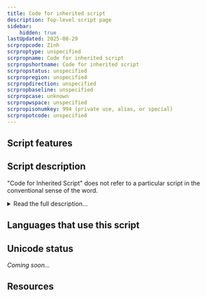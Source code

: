 ```yaml
---
title: Code for inherited script
description: Top-level script page
sidebar:
    hidden: true
lastUpdated: 2025-08-29
scrpropcode: Zinh
scrproptype: unspecified
scrpropname: Code for inherited script
scrpropshortname: Code for inherited script
scrpropstatus: unspecified
scrpropregion: unspecified
scrpropdirection: unspecified
scrpropbaseline: unspecified
scrpropcase: unknown
scrpropwspace: unspecified
scrpropisonumkey: 994 (private use, alias, or special)
scrpropotcode: unspecified
---
```



## Script features

<ScriptInfo />

## Script description

"Code for Inherited Script" does not refer to a particular script in the conventional sense of the word.

<details>
<summary>Read the full description...</summary>Rather, in the Unicode Standard, "inherited" is a property that applies to an individual character which inherits its script from the preceding characters. These include nonspacing marks, enclosing marks, and the zero width joiner/non-joiner characters. These can be used with multiple scripts.

These are not to be confused with characters classified under the ISO tag "Code for Undetermined Script" ("Common" in Unicode), which are also common to more than one formal natural script, but which do not identify themselves with the script of the preceding character. These include musical notation, and many punctuation marks.
</details>

## Languages that use this script

<WsList script='Zinh' wsMax='5' />

## Unicode status

_Coming soon..._

## Resources

<ScriptResources detailSummary='seemore' />

